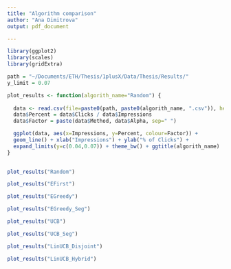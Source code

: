 ```yaml
---
title: "Algorithm comparison"
author: "Ana Dimitrova"
output: pdf_document

---
```

 

```r
library(ggplot2)
library(scales)
library(gridExtra)

path = "~/Documents/ETH/Thesis/1plusX/Data/Thesis/Results/"
y_limit = 0.07

plot_results <- function(algorith_name="Random") {
  
  data <- read.csv(file=paste0(path, paste0(algorith_name, ".csv")), header=TRUE, sep=",")
  data$Percent = data$Clicks / data$Impressions
  data$Factor = paste(data$Method, data$Alpha, sep=" ")

  ggplot(data, aes(x=Impressions, y=Percent, colour=Factor)) + 
  geom_line() + xlab("Impressions") + ylab("% of Clicks") +
  expand_limits(y=c(0.04,0.07)) + theme_bw() + ggtitle(algorith_name)
}
  

```

```r

plot_results("Random")

```

```r

plot_results("EFirst")

```

```r

plot_results("EGreedy")

```

```r

plot_results("EGreedy_Seg")

```

```r

plot_results("UCB")
```

```r

plot_results("UCB_Seg")
```

```r
plot_results("LinUCB_Disjoint")
```

```r
plot_results("LinUCB_Hybrid")
```

```r
```

